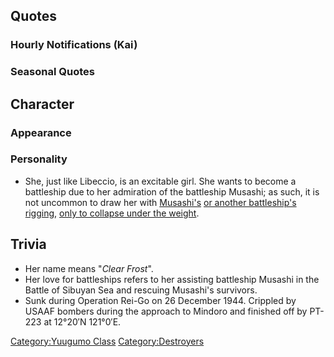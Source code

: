 {{ShipPageHeader}}

==Quotes==
{{ShipQuotes
|Introduction = どうも！夕雲型の最終艦、清霜です。到着遅れました、よろしくお願いです！
|Introduction/En = Hello! Last of the Yuugumo-class, it's Kiyoshimo! I'm a bit late, but I'll be in your care!

|Library = 夕雲型駆逐艦のラスト、十九番艦の清霜です。<br>浦賀生まれですよ。もう、そうとう辛い戦局の中で生まれたの。短い間だったけど、縦横無尽に活躍したわ。<br>凄惨だったレイテはもちろん、あの礼号作戦にも参加したのよ！どう？
|Library/En = I'm Kiyoshimo, the 19th and last of the Yuugumo class destroyers.<br>I was born in Uraga dontcha know. And goodness, what a horrible situation it was that I was born into too. I wasn't around for long but I took part in several fleet actions.<br>Leyte was, of course, apalling to see but I even took part in Operation Rei-gou! How's that?

|Secretary 1 = ふっふーん。浦賀生まれよ。いいでしょ？
|Secretary 1/En = Hmhmmmm! Uraga born and bred. Great, isn't it?

|Secretary 2 = ほら、清霜で良かったでしょ？
|Secretary 2/En = Hey, aren't you glad it's Kiyoshimo?

|Secretary 3 = もう、司令官ったら！…お姉様たちには内緒よ？いい？
|Secretary 3/En = Geez, Commander! ...Keep it a secret from my older sisters? Ok?

|Idle = ねぇ司令官？　何、何してんの？　ねぇ何してんの？　何、何、何、ねぇ？
|Idle/En = Hey, Commander? What's that, what are you doing? Hey, watcha dooin? Tell me tell me tell meeeeeee?

|Secretary Married = しれーかーん？あのさ、疲れたなら、私と一緒に一休みしよ？ねぇ、ねぇ？
|Secretary Married/En = Commander? You know, if you're tired, you can take a break with me? Right, right?

|Wedding = しれーかん？どうしたの、マジ顔しちゃって？えっ、なに…これ？私にくれるの？ホント？んっ…ありがとう…。なんでかな…なんか…涙が、出てきました。
|Wedding/En = Commander? What's wrong, you have such a serious look on your face? Eh, what's... this? This is for me? Really? Nn... thank you. I wonder... why... I'm starting to tear up.

|Looking At Scores = 司令官？連絡見てみる？ん？
|Looking At Scores/En = Commander? Want to see the message? Hm?

|Joining A Fleet = うん。清霜に任せて！
|Joining A Fleet/En = Yeah. Leave it to Kiyoshimo!

|Equipment 1 = あと何回改装したら、戦艦になれるのかなぁ…。え？な、なれるもん！
|Equipment 1/En = I wonder how many more remodels will it take for me to become a battleship...? Eh? O-of course I can!

|Equipment 2 = どお？清霜かっこいい？強い？
|Equipment 2/En = How am I looking? Am I cool? Strong?

|Equipment 3 = しれーかーんにっ、あげる！
|Equipment 3/En = This is for you, Cooommaaandeeer!

|Supply = ゴチになります！
|Supply/En = It's like a banquet!

|Docking Minor = 戦艦と一緒に出撃したいのにー！
|Docking Minor/En = I wish I sortie with battleshi~ps!

|Docking Major = ちょーっと長めのお風呂入るね、うん。
|Docking Major/En = I'll be in the bath for sliiiightly longer. Yup.

|Docking Complete = 修理終わったて、よかったね！
|Docking Complete/En = Reparations complete! Isn't it great?

|Construction = さあ、戦艦クラス？来てちょうだい！
|Construction/En = OK, battleship class? Bring 'em on!

|Returning From Sortie = 作戦は完了。ばっちり、ばっちりよ！
|Returning From Sortie/En = Mission complete. Perfectly done!

|Starting A Sortie = 礼号作戦？違うの？いいわ！どのみち出撃です！
|Starting A Sortie/En = Operation Rei-Gou? No? It's all good! Sortieing anyway!

|Battle Start = 夕雲姉さん達にも、負けませんから！
|Battle Start/En = I won't lose to Yuugumo-neesan or my other sisters!

|Attack = 武蔵さん、元気かな？私も、頑張る！
|Attack/En = I wonder how Musashi-san is doing? I've got to give it my best too!
|Attack/Note = Kiyoshimo rescued the survivors of Musashi when it was sunk in Leyte Gulf.

|Night Battle = 夜の進撃かぁ…。あの夜、思い出しちゃう。
|Night Battle/En = A night deployment, huh... I ended up remembering that night.

|Night Attack = 今度は守るって、言ったでしょ？
|Night Attack/En = I said I'd protect you this time, didn't I?

|MVP = ふふん、どお？これが実力だって。そろそろ戦艦にしてくれてもいいのよ？
|MVP/En = Hmhmm, how's that? Now you've seen what I can really do. You want to go ahead and remodel me into a battleship now?

|Minor Damage 1 = ひゃあぁ！？当たったらおしまいじゃなーい！
|Minor Damage 1/En = Hyaa!? It'll be the end if that hit on target!

|Minor Damage 2 = きゃぁっ！も、もう！痛いじゃない！
|Minor Damage 2/En = Kyaa! H-Hey! That hurt!

|Major Damage = え？左側？え？航行不能？そんな…やばい、じゃん…。
|Major Damage/En = Huh? Port side? Huh? Navigation is impossible? No way... that's... really bad, isn't it...?

|Sunk = また…沈む…の？いいよ…みんな、先に行って…。敵、殴ったら…もどって…来て、ね…？
|Sunk/En = Am I... going to sink... again? It's fine... Everyone, go on ahead... Once you hit the enemy... come back, ok?
|Sunk/Note = Like how Musashi was immobilized and left behind?
}}

===Hourly Notifications (Kai)===
{{Shiphourly
|00JP = マルマルマルマルマル！あれ？マル一個多かった？マルマルマルマ…う、うん？うん？ううん？？
|00EN = 00000! Eh? Was there an extra 0? 0000-... H-huh? Huh? Huuuh?
|00Note = 
|01JP = マルヒトマルマル。ふぅ…眠いねえ
|01EN = 0100. So... Sleepy.
|01Note = 
|02JP = マルフタフタフタ！ふわぁ、また間違えた。やり直し！マルフタマルマルね！
|02EN = 0222! Wah, I messed up again. I'll get it this time! It's 0200!
|02Note = 
|03JP = マルサン！…マルマルゥ…　私眠いですぅ…この任務、きつい…
|03EN = 03! ...00... I'm sleepy... This mission, is tough...
|03Note = 
|04JP = マルヨンマルマル。だからーマジで眠いんだって！もー誰か代わってぇー！
|04EN = 0400. I'm seriously sleepy right now! Won't someone take over already?!
|04Note = 
|05JP = マルゴーマルマル！えっ？これが完璧にできたら戦艦になれるの？くっ…頑張るか
|05EN = 0500! Eh? If I do this right, I'll become a battleship? Guh... I guess I'll do my best.
|05Note = 
|06JP = マルロクマルマル。よしっ！頑張るぞー！
|06EN = 0600. Right! Let's do it!
|06Note = 
|07JP = マルナナマルマル。ねえ、清霜が腕によりをかけて朝ごはん作るから！ねっ！
|07EN = 0700. Hey, Kiyoshimo's gonna try her best and make breakfast, ok?!
|07Note = 
|08JP = マルハチマルマル。朝ごはん、お味はどう？モリモリ食べて一緒に戦艦になろう！
|08EN = 0800. How is breakfast? Let's eat our fill and turn into battleships together!
|08Note = 
|09JP = マルキューマルマル。さあっ、司令官。一緒に朝のトレーニング。いっきますかー！
|09EN = 0900. Commander, we should go for morning training together. Let's go!
|09Note = 
|10JP = ヒトマルマルマル。うぇえ… 朝ごはん食べ過ぎたぁ… 運動したら気持ち悪ぅ… ううっ…
|10EN = 1000. Ugh... I ate too much for breakfast... And it feels bad after I've exercised... Uuu...
|10Note = 
|11JP = 調子悪ぅ…ヒトヒト…マル…マル…　なっ…何とか時報、間に合ったぁ。ふえぇ…
|11EN = I don't feel so good... 11..0..0... S-Somehow I managed to report the time. Guh...
|11Note = 
|12JP = ヒトフタマルマル。司令官、お昼は一人で…ごめん…食べて。私 無理ぃ
|12EN = 1200. Commander, I'm sorry... Please go ahead with lunch by yourself... I can't do it.
|12Note = 
|13JP = ヒトサンマルマル。お昼何食べたの？大和姉さまとオムライス？いっ、いいなぁ
|13EN = 1300. What did you have for lunch? Omurice with Yamato-nee-sama? H-how nice...
|13Note = Implying she wish she was there.
|14JP = ヒトヨンマルマル。あれっ、霞ちゃん？どうしたの、また心配してきてくれたの？
|14EN = 1400. Eh, Kasumi-chan? What's wrong, you're here because you're worried about me again?
|14Note = 
|15JP = ヒトゴーマルマル。お昼食べれなかったんで霞ちゃんがおにぎりくれました！今食べちゃお。うんうん、塩味がいい塩梅
|15EN = 1500. I got a riceball from Kasumi-chan because I didn't have lunch! Let's have it now. Mmm, this flavor of salt from the salted plum is great.
|15Note = 
|16JP = ヒトロクマルマル。司令官。清霜、心入れ替えて。頑張ります！
|16EN = 1600. Commander, this Kiyoshimo has mended her ways. Let's do it!
|16Note = 
|17JP = ヒトナナマルマル。さぁ！執務室の掃除も艤装の整備も頑張らないと！
|17EN = 1700. Right, I should get to cleaning the office and prepare for outfitting!
|17Note = 
|18JP = ヒトハチマルマル。司令官？今日は夜戦の演習？もち！ご一緒します！
|18EN = 1800. Commander? There's night battle training for the day? Of course! I'll join too!
|18Note = 
|19JP = ヒトキューマルマル。よし！ここで照明弾、照明だーん…あれ？私、持ってない？
|19EN = 1900. Right! For this part, I should use the star flare, star flares... Huh? I don't have one?
|19Note = 
|20JP = フタマルマルマル。でもさすが、二水戦のメンバーも強かったな。いいなあ
|20EN = 2000. Really, the members 2nd Torpedo Squadron were strong. How nice...
|20Note = Implying she wish she was as strong as them
|21JP = フタヒトマルマル。あれ、霞ちゃん。これおにぎり？また？いいの？
|21EN = 2100. Huh, Kasumi-chan? Another riceball? Is it ok to have it?
|21Note = 
|22JP = フタフタマルマル。そっかー夜戦に夢中で晩ご飯忘れてた。司令官、お腹空いてない？ねえ、一緒に食べる？
|22EN = 2200. Oh right, I was so engrossed in the night battle that I forgot about dinner. Commander, are you hungry? Shall we have dinner together?
|22Note = 
|23JP = フタサンマルマル。ええっ！？武蔵さんとビフテキ食べたの？いいなー私も入れてよ！ずるい！
|23EN = 2300. Ehh!? You had beef steak with Musashi-san? How nice... You should've invited me along too! That's not fair!
|23Note = 
}}

===Seasonal Quotes===
{{Shipquoteseasonal
|RainySeason2016 = 司令官？あのさ、ね？ねー？
|RainySeason2016_EN = Commander. Just to say, okay? okay?
|RainySeason2016_Clip = {{Audio|file=Kiyoshimo Rainy Season 2016.ogg}}
|RainySeason2016_Note = 
}}

==Character==
===Appearance===
===Personality===
*She, just like Libeccio,  is an excitable girl. She wants to become a battleship due to her admiration of the battleship Musashi; as such, it is not uncommon to draw her with [http://i.imgur.com/PLmSqh4.jpg Musashi's] [https://68.media.tumblr.com/922c53333ae87fce0fc63ce214a50e2b/tumblr_ng4b5yIAko1r2gyilo1_500.png or another battleship's rigging], [https://68.media.tumblr.com/147c47c72e0a231a1519e92de3ebfe15/tumblr_nl4volD0IQ1rvzrnqo1_500.jpg only to collapse under the weight].

==Trivia==
* Her name means "''Clear Frost''".
* Her love for battleships refers to her assisting battleship Musashi in the Battle of Sibuyan Sea and rescuing Musashi's survivors.
* Sunk during Operation Rei-Go on 26 December 1944. Crippled by USAAF bombers during the approach to Mindoro and finished off by PT-223 at 12°20′N 121°0′E.

{{ShipPageFooter}}
[[Category:Yuugumo Class]]
[[Category:Destroyers]]